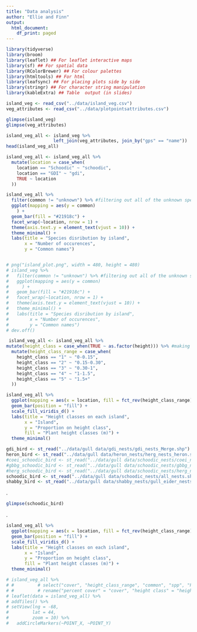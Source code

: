 ```yaml
---
title: "Data analysis"
author: "Ellie and Finn"
output:
  html_document:
    df_print: paged
---
```

```r
library(tidyverse)
library(broom)
library(leaflet) ## For leaflet interactive maps
library(sf) ## For spatial data
library(RColorBrewer) ## For colour palettes
library(htmltools) ## For html
library(leafsync) ## For placing plots side by side
library(stringr) ## For character string manipulation
library(kableExtra) ## Table  output (in slides)
```

```r
island_veg <- read_csv("../data/island_veg.csv")
veg_attributes <- read_csv("../data/plotpointsattributes.csv")

glimpse(island_veg)
glimpse(veg_attributes)
```
```r
island_veg_all <- island_veg %>%
                  left_join(veg_attributes, join_by("gps" == "name"))
head(island_veg_all)
```

```r
island_veg_all <- island_veg_all %>%
  mutate(location = case_when(
    location == "Schoodic" ~ "schoodic",
    location == "GDI" ~ "gdi",
    TRUE ~ location
  ))
```


```r
island_veg_all %>%
  filter(common != "unknown") %>% #filtering out all of the unknown species
  ggplot(mapping = aes(y = common)
    ) +
  geom_bar(fill = "#21918c") +
  facet_wrap(~location, nrow = 1) +
  theme(axis.text.y = element_text(vjust = 10)) +
  theme_minimal() + 
  labs(title = "Species disribution by island",
       x = "Number of occurences",
       y = "Common names")


# png("island_plot.png", width = 480, height = 480)
# island_veg %>%
#   filter(common != "unknown") %>% #filtering out all of the unknown species
#   ggplot(mapping = aes(y = common)
#     ) +
#   geom_bar(fill = "#21918c") +
#   facet_wrap(~location, nrow = 1) +
#   theme(axis.text.y = element_text(vjust = 10)) +
#   theme_minimal() + 
#   labs(title = "Species disribution by island",
#        x = "Number of occurences",
#        y = "Common names")
# dev.off()
```
```r
 island_veg_all <- island_veg_all %>%
mutate(height_class = case_when(TRUE ~ as.factor(height))) %>% #making height class a factor variable in order to use it in a bar chart
  mutate(height_class_range = case_when(
    height_class == "1" ~ "0-0.15",
    height_class == "2" ~ "0.15-0.30",
    height_class == "3" ~ "0.30-1",
    height_class == "4" ~ "1-1.5",
    height_class == "5" ~ "1.5+"
  ))
```

```r
island_veg_all %>%
  ggplot(mapping = aes(x = location, fill = fct_rev(height_class_range))) + #reversing height class so the tallest appears on top
  geom_bar(position = "fill") +
  scale_fill_viridis_d() +
  labs(title = "Height classes on each island",
       x = "Island",
       y = "Proportion on height class",
       fill = "Plant height classes (m)") +
  theme_minimal()
```

```r
gdi_bird <- st_read("../data/gull data/gdi_nests/gdi_nests_Merge.shp")
heron_bird <- st_read("../data/gull data/heron_nests/herg_nests_heron.shp")
#coei_schoodic_bird <- st_read("../data/gull data/schoodic_nests/coei_nests.shp")
#gbbg_schoodic_bird <- st_read("../data/gull data/schoodic_nests/gbbg_nests.shp")
#herg_schoodic_bird <- st_read("../data/gull data/schoodic_nests/herg_nests.shp")
schoodic_bird <- st_read("../data/gull data/schoodic_nests/all_nests.shp")
shabby_bird <- st_read("../data/gull data/shabby_nests/gull_eider_nests.shp")
```
.
```r
glimpse(schoodic_bird)
```
.
```r
island_veg_all %>%
  ggplot(mapping = aes(x = location, fill = fct_rev(height_class_range))) + #reversing height class so the tallest appears on top
  geom_bar(position = "fill") +
  scale_fill_viridis_d() +
  labs(title = "Height classes on each island",
       x = "Island",
       y = "Proportion on height class",
       fill = "Plant height classes (m)") +
  theme_minimal()
```

```r
# island_veg_all %>%
# #         # select("cover", "height_class_range", "common", "spp", "POINT_X", "POINT_Y") %>%
# #         # rename("percent cover" = "cover", "height class" = "height_class_range", "common name" = "common", "species" = "spp", "long" = "POINT_X", "lat" = "POINT_Y") %>%
# leaflet(data = island_veg_all) %>%
# addTiles() %>%
# setView(lng = -68,
#         lat = 44,
#         zoom = 10) %>%
#   addCircleMarkers(~POINT_X, ~POINT_Y)
```

